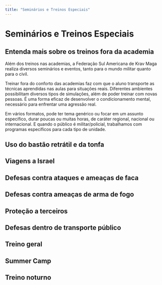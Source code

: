 ```yaml
---
title: "Seminários e Treinos Especiais"
---
```



# Seminários e Treinos Especiais

## Entenda mais sobre os treinos fora da academia

Além dos treinos nas academias, a Federação Sul Americana de Krav Maga realiza diversos seminários e eventos, tanto para o mundo militar quanto para o civil.

Treinar fora do conforto das academias faz com que o aluno transporte as técnicas aprendidas nas aulas para situações reais. Diferentes ambientes possibilitam diversos tipos de simulações, além de poder treinar com novas pessoas. É uma forma eficaz de desenvolver o condicionamento mental, necessário para enfrentar uma agressão real.

Em vários formatos, pode ter tema genérico ou focar em um assunto específico, durar poucas ou muitas horas, de caráter regional, nacional ou internacional. E quando o público é militar/policial, trabalhamos com programas específicos para cada tipo de unidade.

## Uso do bastão retrátil e da tonfa

<div className="carousel mx-auto py-8">
  <Gallery>
    <GalleryItem
      src="/pt/images/federacao/seminarios-e-treinos-especiais/seminarios_bastao_1.jpg"
      title=""
    />
    <GalleryItem
      src="/pt/images/federacao/seminarios-e-treinos-especiais/seminarios_bastao_2.jpg"
      title=""
    />
    <GalleryItem
      src="/pt/images/federacao/seminarios-e-treinos-especiais/seminarios_bastao_3.jpg"
      title=""
    />
    <GalleryItem
      src="/pt/images/federacao/seminarios-e-treinos-especiais/seminarios_bastao_4.jpg"
      title=""
    />
  </Gallery>
</div>

## Viagens a Israel

<div className="carousel mx-auto py-8">
  <Gallery>
    <GalleryItem
      src="/pt/images/federacao/seminarios-e-treinos-especiais/seminarios_israel_1.jpg"
      title=""
    />
    <GalleryItem
      src="/pt/images/federacao/seminarios-e-treinos-especiais/seminarios_israel_2.jpg"
      title=""
    />
    <GalleryItem
      src="/pt/images/federacao/seminarios-e-treinos-especiais/seminarios_israel_3.jpg"
      title=""
    />
    <GalleryItem
      src="/pt/images/federacao/seminarios-e-treinos-especiais/seminarios_israel_4.jpg"
      title=""
    />
  </Gallery>
</div>

## Defesas contra ataques e ameaças de faca

## Defesas contra ameaças de arma de fogo

## Proteção a terceiros

## Defesas dentro de transporte público

## Treino geral

## Summer Camp

## Treino noturno
